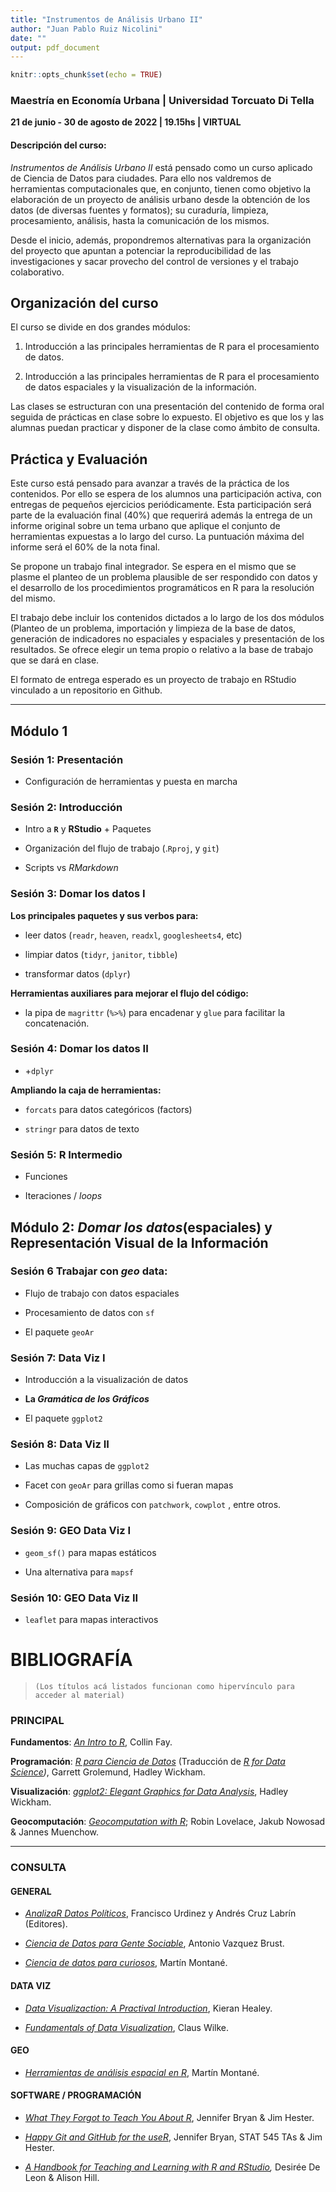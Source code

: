 ```yaml
---
title: "Instrumentos de Análisis Urbano II"
author: "Juan Pablo Ruiz Nicolini"
date: ""
output: pdf_document
---
```


```r
knitr::opts_chunk$set(echo = TRUE)
```

### **Maestría en Economía Urbana \| Universidad Torcuato Di Tella**

**21 de junio - 30 de agosto de 2022 \| 19.15hs \| VIRTUAL**

#### **Descripción del curso:**
*Instrumentos de Análisis Urbano II* está pensado como un curso aplicado de Ciencia de Datos para ciudades. Para ello nos valdremos de herramientas computacionales que, en conjunto, tienen como objetivo la elaboración de un proyecto de análisis urbano desde la obtención de los datos (de diversas fuentes y formatos); su curaduría, limpieza, procesamiento, análisis, hasta la comunicación de los mismos.

Desde el inicio, además, propondremos alternativas para la organización del proyecto que apuntan a potenciar la reproducibilidad de las investigaciones y sacar provecho del control de versiones y el trabajo colaborativo.

## Organización del curso

El curso se divide en dos grandes módulos:

1.	Introducción a las principales herramientas de R para el procesamiento de datos.

2.	Introducción a las principales herramientas de R para el procesamiento de datos espaciales y la visualización de la información.

Las clases se estructuran con una presentación del contenido de forma oral seguida de prácticas en clase sobre lo expuesto. El objetivo es que los y las alumnas puedan practicar y disponer de la clase como ámbito de consulta.
 

## Práctica y Evaluación

Este curso está pensado para avanzar a través de la práctica de los contenidos. Por ello se espera de los alumnos una participación activa, con entregas de pequeños ejercicios periódicamente. Esta participación será parte de la evaluación final ($40\%$) que requerirá además la entrega de un informe original sobre un tema urbano que aplique el conjunto de herramientas expuestas a lo largo del curso. La puntuación máxima del informe será el $60\%$ de la nota final. 

Se propone un trabajo final integrador. Se espera en el mismo que se plasme el planteo de un problema plausible de ser respondido con datos y el desarrollo de los procedimientos programáticos en R para la resolución del mismo.

El trabajo debe incluir los contenidos dictados a lo largo de los dos módulos (Planteo de un problema, importación y limpieza de la base de datos, generación de indicadores no espaciales y espaciales y presentación de los resultados. Se ofrece elegir un tema propio o relativo a la base de trabajo que se dará en clase. 

El formato de entrega esperado es un proyecto de trabajo en RStudio vinculado a un repositorio en Github.

---

## Módulo 1

### Sesión 1: Presentación

-   Configuración de herramientas y puesta en marcha

### Sesión 2: Introducción

- Intro a **`R`** y  **RStudio** + Paquetes

-   Organización del flujo de trabajo (.`Rproj`, y `git`)

- Scripts vs _RMarkdown_


### Sesión 3: Domar los datos I

**Los principales paquetes y sus verbos para:**

-   leer datos (`readr`, `heaven`, `readxl`, `googlesheets4`, etc)

-   limpiar datos (`tidyr`, `janitor`, `tibble`)

-   transformar datos (`dplyr`)

**Herramientas auxiliares para mejorar el flujo del código:**

-   la pipa de `magrittr` (`%>%`) para encadenar y `glue` para facilitar la concatenación. 


### Sesión 4: Domar los datos II

-   \+`dplyr`

**Ampliando la caja de herramientas:**

-   `forcats` para datos categóricos (factors)

-   `stringr` para datos de texto

### Sesión 5: R Intermedio


- Funciones

- Iteraciones / _loops_



## Módulo 2: _Domar los datos_(espaciales) y Representación Visual de la Información


### Sesión 6  **Trabajar con *geo* data:**

- Flujo de trabajo con datos espaciales

- Procesamiento de datos con `sf`

- El paquete `geoAr`


### Sesión 7: Data Viz I

- Introducción a la visualización de datos

- **La *Gramática de los Gráficos***

- El paquete `ggplot2`

### Sesión 8: Data Viz II

- Las muchas capas de `ggplot2`

- Facet con `geoAr` para grillas como si fueran mapas

- Composición de gráficos con `patchwork`, `cowplot` , entre otros.

### Sesión 9: GEO Data Viz I

-   `geom_sf()` para mapas estáticos

-   Una alternativa para `mapsf`

### Sesión 10: GEO Data Viz II

-   `leaflet` para mapas interactivos


# BIBLIOGRAFÍA

> `(Los títulos acá listados funcionan como hipervínculo para acceder al material)`

### PRINCIPAL

**Fundamentos**: [*An Intro to R*](https://colinfay.me/intro-to-r/statistical-models-in-r.html), Collin Fay.

**Programación**: [*R para Ciencia de Datos*](https://es.r4ds.hadley.nz/) (Traducción de [*R for Data Science*](https://r4ds.had.co.nz/)*)*, Garrett Grolemund, Hadley Wickham.

**Visualización**: [*ggplot2: Elegant Graphics for Data Analysis*](https://ggplot2-book.org/), Hadley Wickham.

**Geocomputación**: [*Geocomputation with R*](https://geocompr.robinlovelace.net/); Robin Lovelace, Jakub Nowosad & Jannes Muenchow.

------------------------------------------------------------------------

### CONSULTA

#### GENERAL

-   [*AnalizaR Datos Políticos*](https://arcruz0.github.io/libroadp/), Francisco Urdinez y Andrés Cruz Labrín (Editores).

-   [*Ciencia de Datos para Gente Sociable*](https://bitsandbricks.github.io/ciencia_de_datos_gente_sociable/), Antonio Vazquez Brust.

-   [*Ciencia de datos para curiosos*](https://bookdown.org/martinmontaneb/CienciaDeDatosParaCuriosos/), Martín Montané.

#### DATA VIZ

-   [*Data Visualizaction: A Practival Introduction*](https://socviz.co/index.html#preface), Kieran Healey.

-   [*Fundamentals of Data Visualization*](https://clauswilke.com/dataviz/), Claus Wilke.

#### GEO

-   [*Herramientas de análisis espacial en R*](https://martinmontane.github.io/AnalisisEspacialEnR/), Martín Montané.

#### SOFTWARE / PROGRAMACIÓN

-   [*What They Forgot to Teach You About R*](https://rstats.wtf/), Jennifer Bryan & Jim Hester.

-   [*Happy Git and GitHub for the useR*](https://happygitwithr.com/), Jennifer Bryan, STAT 545 TAs & Jim Hester.

-   [*A Handbook for Teaching and Learning with R and RStudio*](https://rstudio4edu.github.io/rstudio4edu-book/)*,* Desirée De Leon & Alison Hill.
